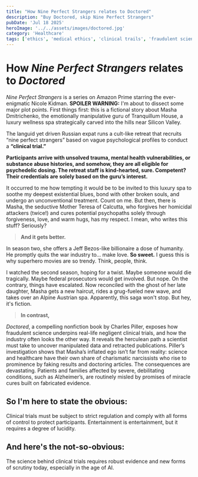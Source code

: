 ```yaml
---
title: "How Nine Perfect Strangers relates to Doctored"
description: "Buy Doctored, skip Nine Perfect Strangers"
pubDate: 'Jul 18 2025'
heroImage: '../../assets/images/doctored.jpg'
category: 'Healthcare'
tags: ['ethics', 'medical ethics', 'clinical trails', 'fraudulent science', 'GCP', ]
---
```


# How *Nine Perfect Strangers* relates to *Doctored* 

*Nine Perfect Strangers* is a series on Amazon Prime starring the ever-enigmatic Nicole Kidman. **SPOILER WARNING:** I'm about to dissect some major plot points.
First things first: this is a fictional story about Masha Dmitrichenko, the emotionally manipulative guru of Tranquillum House, a luxury wellness spa strategically carved into the hills near Silicon Valley.

The languid yet driven Russian expat runs a cult-like retreat that recruits “nine perfect strangers” based on vague psychological profiles to conduct a **“clinical trial.”**

**Participants arrive with unsolved trauma, mental health vulnerabilities, or substance abuse histories, and somehow, they are all eligible for psychedelic dosing. The retreat staff is kind-hearted, sure. Competent? Their credentials are solely based on the guru’s interest.**

It occurred to me how tempting it would be to be invited to this luxury spa to soothe my deepest existential blues, bond with other broken souls, and undergo an unconventional treatment. Count on me. But then, there is Masha, the seductive Mother Teresa of Calcutta, who forgives her homicidal attackers (twice!) and cures potential psychopaths solely through forgiveness, love, and warm hugs, has my respect. I mean, who writes this stuff? Seriously?

> **And it gets better.** 

In season two, she offers a Jeff Bezos-like billionaire a dose of humanity. He promptly quits the war industry to... make love. **So sweet.** I guess this is why superhero movies are so trendy. Think, people, think.

I watched the second season, hoping for a twist. Maybe someone would die tragically. Maybe federal prosecutors would get involved. But nope. On the contrary, things have escalated. Now reconciled with the ghost of her late daughter, Masha gets a new haircut, rides a grug-fueled new wave, and takes over an Alpine Austrian spa. Apparently, this saga won't stop. But hey, it's fiction.

> **In contrast,** 

*Doctored*, a compelling nonfiction book by Charles Piller, exposes how fraudulent science underpins real-life negligent clinical trials, and how the industry often looks the other way. It reveals the herculean path a scientist must take to uncover manipulated data and retracted publications. Piller’s investigation shows that Masha’s inflated ego isn’t far from reality: science and healthcare have their own share of charismatic narcissists who rise to prominence by faking results and doctoring articles. The consequences are devastating. Patients and families affected by severe, debilitating conditions, such as Alzheimer’s, are routinely misled by promises of miracle cures built on fabricated evidence.

## So I'm here to state the obvious: 
Clinical trials must be subject to strict regulation and comply with all forms of control to protect participants. Entertainment is entertainment, but it requires a degree of lucidity.

## And here's the not-so-obvious: 
The science behind clinical trials requires robust evidence and new forms of scrutiny today, especially in the age of AI.
